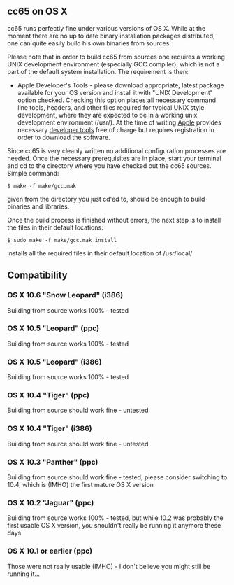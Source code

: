 == cc65 on OS X ==
cc65 runs perfectly fine under various versions of OS X. While at the moment there are no up to date binary installation packages distributed, one can quite easily build his own binaries from sources.

Please note that in order to build cc65 from sources one requires a working UNIX development environment (especially GCC compiler), which is not a part of the default system installation. The requirement is then:

* Apple Developer's Tools - please download appropriate, latest package available for your OS version and install it with "UNIX Development" option checked. Checking this option places all necessary command line tools, headers, and other files required for typical UNIX style development, where they are expected to be in a working unix development environment (/usr/). At the time of writing [http://www.apple.com/ Apple] provides necessary [http://developer.apple.com/technologies/xcode.html developer tools] free of charge but requires registration in order to download the software.

Since cc65 is very cleanly written no additional configuration processes are needed. Once the necessary prerequisites are in place, start your terminal and cd to the directory where you have checked out the cc65 sources. Simple command:
<pre>
$ make -f make/gcc.mak
</pre>
given from the directory you just cd'ed to, should be enough to build binaries and libraries.

Once the build process is finished without errors, the next step is to install the files in their default locations:
<pre>
$ sudo make -f make/gcc.mak install
</pre>
installs all the required files in their default location of /usr/local/

== Compatibility ==
=== OS X 10.6 "Snow Leopard" (i386) ===
Building from source works 100% - tested
=== OS X 10.5 "Leopard" (ppc) ===
Building from source works 100% - tested
=== OS X 10.5 "Leopard" (i386) ===
Building from source works 100% - tested
=== OS X 10.4 "Tiger" (ppc) ===
Building from source should work fine - untested
=== OS X 10.4 "Tiger" (i386) ===
Building from source should work fine - untested
=== OS X 10.3 "Panther" (ppc) ===
Building from source should work fine - tested, please consider switching to 10.4, which is (IMHO) the first mature OS X version
=== OS X 10.2 "Jaguar" (ppc) ===
Building from source works 100% - tested, but while 10.2 was probably the first usable OS X version, you shouldn't really be running it anymore these days
=== OS X 10.1 or earlier (ppc) ===
Those were not really usable (IMHO) - I don't believe you might still be running it...